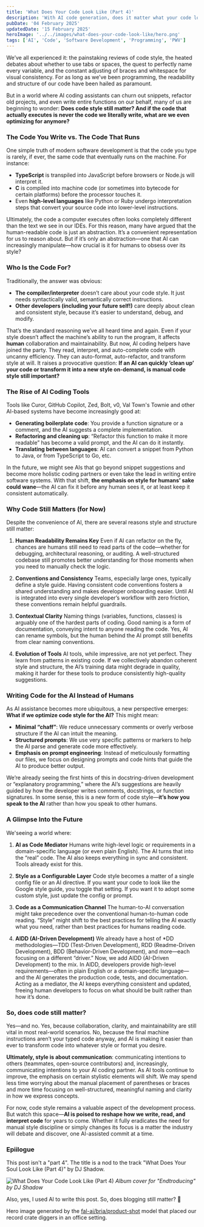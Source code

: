 ```yaml
---
title: 'What Does Your Code Look Like (Part 4)'
description: 'With AI code generation, does it matter what your code looks like?'
pubDate: '04 February 2025'
updatedDate: '15 February 2025'
heroImage: '../../images/what-does-your-code-look-like/hero.png'
tags: ['AI', 'Code', 'Software Development', 'Programming', 'PWV']
---
```



We’ve all experienced it: the painstaking reviews of code style, the heated debates about whether to use tabs or spaces, the quest to perfectly name every variable, and the constant adjusting of braces and whitespace for visual consistency. For as long as we’ve been programming, the readability and structure of our code have been hailed as paramount.

But in a world where AI coding assistants can churn out snippets, refactor old projects, and even write entire functions on our behalf, many of us are beginning to wonder: **Does code style still matter? And if the code that actually executes is never the code we literally write, what are we even optimizing for anymore?**

### The Code You Write vs. The Code That Runs

One simple truth of modern software development is that the code you type is rarely, if ever, the same code that eventually runs on the machine. For instance:

- **TypeScript** is transpiled into JavaScript before browsers or Node.js will interpret it.
- **C** is compiled into machine code (or sometimes into bytecode for certain platforms) before the processor touches it.
- Even **high-level languages** like Python or Ruby undergo interpretation steps that convert your source code into lower-level instructions.

Ultimately, the code a computer executes often looks completely different than the text we see in our IDEs. For this reason, many have argued that the human-readable code is just an abstraction. It’s a convenient representation for us to reason about. But if it’s only an abstraction—one that AI can increasingly manipulate—how crucial is it for humans to obsess over its style?

### Who Is the Code For?

Traditionally, the answer was obvious:

- **The compiler/interpreter** doesn’t care about your code style. It just needs syntactically valid, semantically correct instructions.
- **Other developers (including your future self!)** care deeply about clean and consistent style, because it’s easier to understand, debug, and modify.

That’s the standard reasoning we’ve all heard time and again. Even if your style doesn’t affect the machine’s ability to run the program, it affects **human** collaboration and maintainability. But now, AI coding helpers have joined the party. They read, interpret, and auto-complete code with uncanny efficiency. They can auto-format, auto-refactor, and transform style at will. It raises a provocative question: **If an AI can quickly ‘clean up’ your code or transform it into a new style on-demand, is manual code style still important?**

### The Rise of AI Coding Tools

Tools like Curor, GitHub Copilot, Zed, Bolt, v0, Val Town's Townie and other AI-based systems have become increasingly good at:

- **Generating boilerplate code**: You provide a function signature or a comment, and the AI suggests a complete implementation.
- **Refactoring and cleaning up**: “Refactor this function to make it more readable” has become a valid prompt, and the AI can do it instantly.
- **Translating between languages**: AI can convert a snippet from Python to Java, or from TypeScript to Go, etc.

In the future, we might see AIs that go beyond snippet suggestions and become more holistic coding partners or even take the lead in writing entire software systems. With that shift, **the emphasis on style for humans’ sake could wane**—the AI can fix it before any human sees it, or at least keep it consistent automatically.

### Why Code Still Matters (for Now)

Despite the convenience of AI, there are several reasons style and structure still matter:

1. **Human Readability Remains Key**
   Even if AI can refactor on the fly, chances are humans still need to read parts of the code—whether for debugging, architectural reasoning, or auditing. A well-structured codebase still promotes better understanding for those moments when you need to manually check the logic.

2. **Conventions and Consistency**
   Teams, especially large ones, typically define a style guide. Having consistent code conventions fosters a shared understanding and makes developer onboarding easier. Until AI is integrated into every single developer’s workflow with zero friction, these conventions remain helpful guardrails.

3. **Contextual Clarity**
   Naming things (variables, functions, classes) is arguably one of the hardest parts of coding. Good naming is a form of documentation, conveying intent to anyone reading the code. Yes, AI can rename symbols, but the human behind the AI prompt still benefits from clear naming conventions.

4. **Evolution of Tools**
   AI tools, while impressive, are not yet perfect. They learn from patterns in existing code. If we collectively abandon coherent style and structure, the AI’s training data might degrade in quality, making it harder for these tools to produce consistently high-quality suggestions.

### Writing Code for the AI Instead of Humans

As AI assistance becomes more ubiquitous, a new perspective emerges: **What if we optimize code style for the AI?** This might mean:

- **Minimal “chaff”**: We reduce unnecessary comments or overly verbose structure if the AI can intuit the meaning.
- **Structured prompts**: We use very specific patterns or markers to help the AI parse and generate code more effectively.
- **Emphasis on prompt engineering**: Instead of meticulously formatting our files, we focus on designing prompts and code hints that guide the AI to produce better output.

We’re already seeing the first hints of this in docstring-driven development or “explanatory programming,” where the AI’s suggestions are heavily guided by how the developer writes comments, docstrings, or function signatures. In some sense, this is a new form of code style—**it’s how you speak to the AI** rather than how you speak to other humans.

### A Glimpse Into the Future

We'seeing a world where:

1. **AI as Code Mediator**
   Humans write high-level logic or requirements in a domain-specific language (or even plain English). The AI turns that into the “real” code. The AI also keeps everything in sync and consistent. Tools already exist for this.

2. **Style as a Configurable Layer**
   Code style becomes a matter of a single config file or an AI directive. If you want your code to look like the Google style guide, you toggle that setting. If you want it to adopt some custom style, just update the config or prompt.

3. **Code as a Communication Channel**
   The human-to-AI conversation might take precedence over the conventional human-to-human code reading. “Style” might shift to the best practices for telling the AI exactly what you need, rather than best practices for humans reading code.

4. **AIDD (AI-Driven Development)**
   We already have a host of \*DD methodologies—TDD (Test-Driven Development), RDD (Readme-Driven Development), BDD (Behavior-Driven Development), and more—each focusing on a different “driver.” Now, we add AIDD (AI-Driven Development) to the mix. In AIDD, developers provide high-level requirements—often in plain English or a domain-specific language—and the AI generates the production code, tests, and documentation. Acting as a mediator, the AI keeps everything consistent and updated, freeing human developers to focus on what should be built rather than how it’s done.

### So, **does code still matter?**

Yes—and no. Yes, because collaboration, clarity, and maintainability are still vital in most real-world scenarios. No, because the final machine instructions aren’t your typed code anyway, and AI is making it easier than ever to transform code into whatever style or format you desire.

**Ultimately, style is about communication**: communicating intentions to others (teammates, open-source contributors) and, increasingly, communicating intentions to your AI coding partner. As AI tools continue to improve, the emphasis on certain stylistic elements will shift. We may spend less time worrying about the manual placement of parentheses or braces and more time focusing on well-structured, meaningful naming and clarity in how we express concepts.

For now, code style remains a valuable aspect of the development process. But watch this space—**AI is poised to reshape how we write, read, and interpret code** for years to come. Whether it fully eradicates the need for manual style discipline or simply changes its focus is a matter the industry will debate and discover, one AI-assisted commit at a time.

### Epiilogue

This post isn't a "part 4". The title is a nod to the track "What Does Your Soul Look Like (Part 4)" by DJ Shadow.

<Image src={album} alt="What Does Your Code Look Like (Part 4)" />
<cite>Album cover for "Endtroducing" by DJ Shadow</cite>

Also, yes, I used AI to write this post. So, does blogging still matter? 🤔

Hero image generated by the [fal-ai/bria/product-shot](https://fal.ai/models/fal-ai/bria/product-shot/) model that placed our record crate diggers in an office setting.
